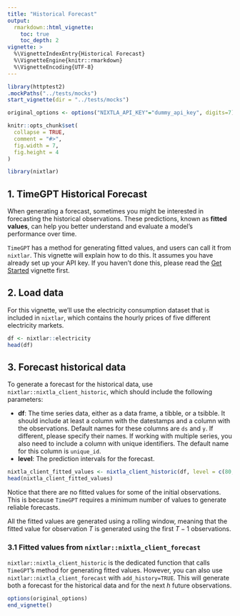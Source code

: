 ```yaml
---
title: "Historical Forecast"
output: 
  rmarkdown::html_vignette:
    toc: true 
    toc_depth: 2
vignette: >
  %\VignetteIndexEntry{Historical Forecast}
  %\VignetteEngine{knitr::rmarkdown}
  %\VignetteEncoding{UTF-8}
---
```

```r
library(httptest2)
.mockPaths("../tests/mocks")
start_vignette(dir = "../tests/mocks")

original_options <- options("NIXTLA_API_KEY"="dummy_api_key", digits=7)

knitr::opts_chunk$set(
  collapse = TRUE,
  comment = "#>", 
  fig.width = 7, 
  fig.height = 4
)
```

```r
library(nixtlar)
```

## 1. TimeGPT Historical Forecast
When generating a forecast, sometimes you might be interested in forecasting the historical observations. These predictions, known as **fitted values**, can help you better understand and evaluate a model's performance over time. 

`TimeGPT` has a method for generating fitted values, and users can call it from `nixtlar`. This vignette will explain how to do this. It assumes you have already set up your API key. If you haven't done this, please read the [Get Started](https://nixtla.github.io/nixtlar/articles/anomaly-detection.html) vignette first.  

## 2. Load data 
For this vignette, we'll use the electricity consumption dataset that is included in `nixtlar`, which contains the hourly prices of five different electricity markets. 

```r
df <- nixtlar::electricity
head(df)
```

## 3. Forecast historical data 
To generate a forecast for the historical data, use `nixtlar::nixtla_client_historic`, which should include the following parameters: 

- **df**: The time series data, either as a data frame, a tibble, or a tsibble. It should include at least a column with the datestamps and a column with the observations. Default names for these columns are `ds` and `y`. If different, please specify their names. If working with multiple series, you also need to include a column with unique identifiers. The default name for this column is `unique_id`. 
- **level**: The prediction intervals for the forecast. 

```r
nixtla_client_fitted_values <- nixtla_client_historic(df, level = c(80,95))
head(nixtla_client_fitted_values)
```

Notice that there are no fitted values for some of the initial observations. This is because `TimeGPT` requires a minimum number of values to generate reliable forecasts. 

All the fitted values are generated using a rolling window, meaning that the fitted value for observation $T$ is generated using the first $T-1$ observations. 

### 3.1 Fitted values from `nixtlar::nixtla_client_forecast`
`nixtlar::nixtla_client_historic` is the dedicated function that calls `TimeGPT`'s method for generating fitted values. However, you can also use `nixtlar::nixtla_client_forecast` with `add_history=TRUE`. This will generate both a forecast for the historical data and for the next $h$ future observations. 


```r
options(original_options)
end_vignette()
```




